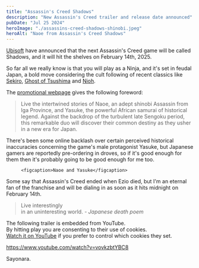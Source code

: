 ```yaml
---
title: "Assassin's Creed Shadows"
description: "New Assassin's Creed trailer and release date announced"
pubDate: "Jul 25 2024"
heroImage: "./assassins-creed-shadows-shinobi.jpeg"
heroAlt: "Naoe from Assassin's Creed Shadows"
---
```



[Ubisoft](https://www.ubisoft.com/) have announced that the next Assassin's Creed game will be called Shadows, and it will hit the shelves on February 14th, 2025.

So far all we really know is that you will play as a Ninja, and it's set in feudal Japan, a bold move considering the cult following of recent classics like [Sekiro](https://www.sekirothegame.com/), [Ghost of Tsushima](https://www.suckerpunch.com/category/games/ghostoftsushima/) and [Nioh](https://www.playstation.com/en-gb/games/nioh/).

The [promotional webpage](https://www.ubisoft.com/en-gb/game/assassins-creed/assassins-creed-3-remastered) gives the following foreword:

> Live the intertwined stories of Naoe, an adept shinobi Assassin from Iga Province, and Yasuke, the powerful African samurai of historical legend. Against the backdrop of the turbulent late Sengoku period, this remarkable duo will discover their common destiny as they usher in a new era for Japan.

There's been some online backlash over certain perceived historical inaccuracies concerning the game's male protagonist Yasuke, but Japanese gamers are reportedly pre-ordering in droves, so if it's good enough for them then it's probably going to be good enough for me too.

<figure class="figure">
  <Picture
    src={naoeYasuke}
    alt="Naoe and Yasuke"
    width={800}
    height={450}
    formats={["avif", "webp", "jpg", "png"]} />

    <figcaption>Naoe and Yasuke</figcaption>
</figure>

Some say that Assassin's Creed ended when Ezio died, but I'm an eternal fan of the franchise and will be dialing in as soon as it hits midnight on February 14th.

<blockquote>
  Live interestingly<br/>
  in an uninteresting world.
  <cite>- Japanese death poem</cite>
</blockquote>

The following trailer is embedded from YouTube.<br />
By hitting play you are consenting to their use of cookies.<br />
[Watch it on YouTube](https://www.youtube.com/watch?v=vovkzbtYBC8) if you prefer to control which cookies they set.

https://www.youtube.com/watch?v=vovkzbtYBC8

Sayonara.